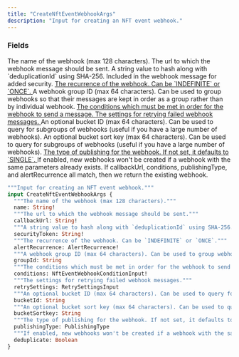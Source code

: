 ```yaml
---
title: "CreateNftEventWebhookArgs"
description: "Input for creating an NFT event webhook."
---
```


### Fields

<ResponseField name="name" type="String!" required>
  The name of the webhook (max 128 characters).
</ResponseField>

<ResponseField name="callbackUrl" type="String!" required>
  The url to which the webhook message should be sent.
</ResponseField>

<ResponseField name="securityToken" type="String!" required>
  A string value to hash along with `deduplicationId` using SHA-256. Included in the webhook message for added security.
</ResponseField>

<a href="/api-reference/types/alertrecurrence">
  <ResponseField name="alertRecurrence" type="AlertRecurrence!" required>
    The recurrence of the webhook. Can be `INDEFINITE` or `ONCE`.
  </ResponseField>
</a>

<ResponseField name="groupId" type="String">
  A webhook group ID (max 64 characters). Can be used to group webhooks so that their messages are kept in order as a group rather than by individual webhook.
</ResponseField>

<a href="/api-reference/types/nfteventwebhookconditioninput">
  <ResponseField name="conditions" type="NftEventWebhookConditionInput!" required>
    The conditions which must be met in order for the webhook to send a message.
  </ResponseField>
</a>

<a href="/api-reference/types/retrysettingsinput">
  <ResponseField name="retrySettings" type="RetrySettingsInput">
    The settings for retrying failed webhook messages.
  </ResponseField>
</a>

<ResponseField name="bucketId" type="String">
  An optional bucket ID (max 64 characters). Can be used to query for subgroups of webhooks (useful if you have a large number of webhooks).
</ResponseField>

<ResponseField name="bucketSortkey" type="String">
  An optional bucket sort key (max 64 characters). Can be used to query for subgroups of webhooks (useful if you have a large number of webhooks).
</ResponseField>

<a href="/api-reference/types/publishingtype">
  <ResponseField name="publishingType" type="PublishingType">
    The type of publishing for the webhook. If not set, it defaults to `SINGLE`.
  </ResponseField>
</a>

<ResponseField name="deduplicate" type="Boolean">
  If enabled, new webhooks won&#39;t be created if a webhook with the same parameters already exists. If callbackUrl, conditions, publishingType, and alertRecurrence all match, then we return the existing webhook.
</ResponseField>


```graphql CreateNftEventWebhookArgs
"""Input for creating an NFT event webhook."""
input CreateNftEventWebhookArgs {
  """The name of the webhook (max 128 characters)."""
  name: String!
  """The url to which the webhook message should be sent."""
  callbackUrl: String!
  """A string value to hash along with `deduplicationId` using SHA-256. Included in the webhook message for added security."""
  securityToken: String!
  """The recurrence of the webhook. Can be `INDEFINITE` or `ONCE`."""
  alertRecurrence: AlertRecurrence!
  """A webhook group ID (max 64 characters). Can be used to group webhooks so that their messages are kept in order as a group rather than by individual webhook."""
  groupId: String
  """The conditions which must be met in order for the webhook to send a message."""
  conditions: NftEventWebhookConditionInput!
  """The settings for retrying failed webhook messages."""
  retrySettings: RetrySettingsInput
  """An optional bucket ID (max 64 characters). Can be used to query for subgroups of webhooks (useful if you have a large number of webhooks)."""
  bucketId: String
  """An optional bucket sort key (max 64 characters). Can be used to query for subgroups of webhooks (useful if you have a large number of webhooks)."""
  bucketSortkey: String
  """The type of publishing for the webhook. If not set, it defaults to `SINGLE`."""
  publishingType: PublishingType
  """If enabled, new webhooks won't be created if a webhook with the same parameters already exists. If callbackUrl, conditions, publishingType, and alertRecurrence all match, then we return the existing webhook."""
  deduplicate: Boolean
}
```
